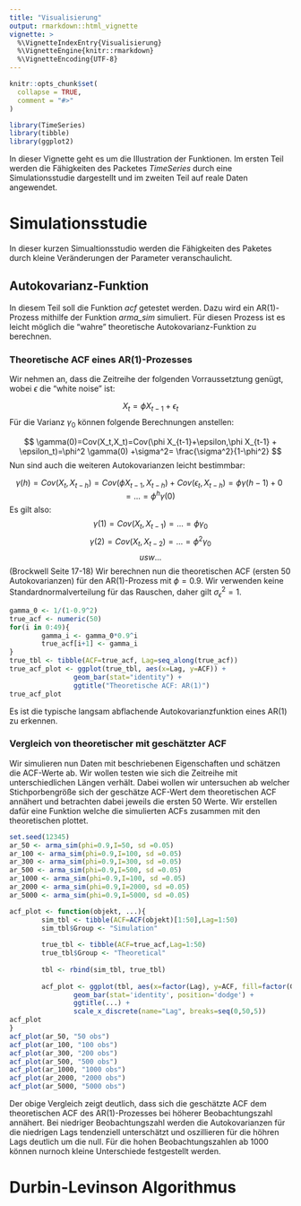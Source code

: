 ```yaml
---
title: "Visualisierung"
output: rmarkdown::html_vignette
vignette: >
  %\VignetteIndexEntry{Visualisierung}
  %\VignetteEngine{knitr::rmarkdown}
  %\VignetteEncoding{UTF-8}
---
```


```r
knitr::opts_chunk$set(
  collapse = TRUE,
  comment = "#>"
)
```

```r
library(TimeSeries)
library(tibble)
library(ggplot2)
```
In dieser Vignette geht es um die Illustration der Funktionen. Im ersten Teil werden die Fähigkeiten des Packetes *TimeSeries* durch eine Simulationsstudie dargestellt und im zweiten Teil auf reale Daten angewendet.  
 
# Simulationsstudie
 In dieser kurzen Simualtionsstudio werden die Fähigkeiten des Paketes durch kleine Veränderungen der Parameter veranschaulicht. 

## Autokovarianz-Funktion

In diesem Teil soll die Funktion *acf* getestet werden. Dazu wird ein AR(1)-Prozess mithilfe der Funktion *arma_sim* simuliert. Für diesen Prozess ist es leicht möglich die "wahre" theoretische Autokovarianz-Funktion zu berechnen.

### Theoretische ACF eines AR(1)-Prozesses

Wir nehmen an, dass die Zeitreihe der folgenden Vorraussetztung genügt, wobei $\epsilon$ die "white noise" ist:

$$
X_t=\phi X_{t-1}+\epsilon_t
$$
Für die Varianz $\gamma_0$ können folgende Berechnungen anstellen:

$$
\gamma(0)=Cov(X_t,X_t)=Cov(\phi X_{t-1}+\epsilon,\phi X_{t-1} + \epsilon_t)=\phi^2 \gamma(0) +\sigma^2= \frac{\sigma^2}{1-\phi^2}
$$
Nun sind auch die weiteren Autokovarianzen leicht bestimmbar:

$$
\gamma(h)=Cov(X_{t},X_{t-h})=Cov(\phi X_{t-1},X_{t-h})+Cov(\epsilon_t,X_{t-h})=\phi\gamma(h-1)+0=... = \phi^h \gamma(0)
$$
Es gilt also:
$$
\gamma(1)=Cov(X_{t},X_{t-1})=...=\phi \gamma_0
$$
$$
\gamma(2)=Cov(X_{t},X_{t-2})=...=\phi^2 \gamma_0
$$
$$
usw...
$$
(Brockwell Seite 17-18)
Wir berechnen nun die theoretischen ACF (ersten 50 Autokovarianzen) für den AR(1)-Prozess mit $\phi=0.9$. Wir verwenden keine Standardnormalverteilung für das Rauschen, daher gilt $\sigma_{\epsilon}^2=1$.

```r
gamma_0 <- 1/(1-0.9^2)
true_acf <- numeric(50)
for(i in 0:49){
        gamma_i <- gamma_0*0.9^i
        true_acf[i+1] <- gamma_i
}
true_tbl <- tibble(ACF=true_acf, Lag=seq_along(true_acf))
true_acf_plot <- ggplot(true_tbl, aes(x=Lag, y=ACF)) +
                geom_bar(stat="identity") + 
                ggtitle("Theoretische ACF: AR(1)")
true_acf_plot
```

Es ist die typische langsam abflachende Autokovarianzfunktion eines AR(1) zu erkennen.

### Vergleich von theoretischer mit geschätzter ACF

Wir simulieren nun Daten mit beschriebenen Eigenschaften und schätzen die ACF-Werte ab. Wir wollen testen wie sich die Zeitreihe mit unterschiedlichen Längen verhält. Dabei wollen wir untersuchen ab welcher Stichporbengröße sich der geschätze ACF-Wert dem theoretischen ACF annähert und betrachten dabei jeweils die ersten 50 Werte. Wir erstellen dafür eine Funktion welche die simulierten ACFs zusammen mit den theoretischen plottet. 

```r
set.seed(12345)
ar_50 <- arma_sim(phi=0.9,I=50, sd =0.05)
ar_100 <- arma_sim(phi=0.9,I=100, sd =0.05)
ar_300 <- arma_sim(phi=0.9,I=300, sd =0.05)
ar_500 <- arma_sim(phi=0.9,I=500, sd =0.05)
ar_1000 <- arma_sim(phi=0.9,I=100, sd =0.05)
ar_2000 <- arma_sim(phi=0.9,I=2000, sd =0.05)
ar_5000 <- arma_sim(phi=0.9,I=5000, sd =0.05)

acf_plot <- function(objekt, ...){
        sim_tbl <- tibble(ACF=ACF(objekt)[1:50],Lag=1:50)
        sim_tbl$Group <- "Simulation"
        
        true_tbl <- tibble(ACF=true_acf,Lag=1:50)
        true_tbl$Group <- "Theoretical"
        
        tbl <- rbind(sim_tbl, true_tbl)
        
        acf_plot <- ggplot(tbl, aes(x=factor(Lag), y=ACF, fill=factor(Group))) +
                geom_bar(stat='identity', position='dodge') + 
                ggtitle(...) +
                scale_x_discrete(name="Lag", breaks=seq(0,50,5))
acf_plot
}
acf_plot(ar_50, "50 obs") 
acf_plot(ar_100, "100 obs")
acf_plot(ar_300, "200 obs")
acf_plot(ar_500, "500 obs")
acf_plot(ar_1000, "1000 obs")
acf_plot(ar_2000, "2000 obs")
acf_plot(ar_5000, "5000 obs")
```

Der obige Vergleich zeigt deutlich, dass sich die geschätzte ACF dem theoretischen ACF des AR(1)-Prozesses bei höherer Beobachtungszahl annähert. Bei niedriger Beobachtungszahl werden die Autokovarianzen für die niedrigen Lags tendenziell unterschätzt und oszillieren für die höhren Lags deutlich um die null. Für die hohen Beobachtungszahlen ab 1000 können nurnoch kleine Unterschiede festgestellt werden.

# Durbin-Levinson Algorithmus
